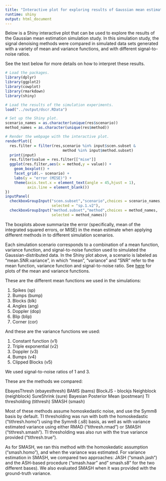 ```yaml
---
title: "Interactive plot for exploring results of Gaussian mean estimation experiments"
runtime: shiny
output: html_document
---
```


Below is a Shiny interactive plot that can be used to explore the
results of the Gaussian mean estimation simulation study. In this
simulation study, the signal denoising methods were compared in
simulated data sets generated with a variety of mean and variance
functions, and with different signal-to-noise ratios.

See the text below for more details on how to interpret these results.

```r
# Load the packages.
library(dplyr)
library(ggplot2)
library(cowplot)
library(rmarkdown)
library(shiny)

# Load the results of the simulation experiments.
load("../output/dscr.RData")

# Set up the Shiny plot.
scenario_names = as.character(unique(res$scenario))
method_names = as.character(unique(res$method))

# Render the webpage with the interactive plot.
renderPlot({
  res.filter = filter(res,scenario %in% input$scen.subset &
                          method %in% input$method.subset)
  print(input)
  res.filter$value = res.filter[["mise"]]
  ggplot(res.filter,aes(x = method,y = value)) +
    geom_boxplot() +
    facet_grid(.~ scenario) +
    labs(y = "error (MISE)") +
    theme(axis.text.x = element_text(angle = 45,hjust = 1),
	      axis.line = element_blank())
})
inputPanel(
  checkboxGroupInput("scen.subset","scenario",choices = scenario_names,
                     selected = "sp.1.v2"),
  checkboxGroupInput("method.subset","method",choices = method_names,
                     selected = method_names))
```

The boxplots above summarize the error (specifically, mean of the
integrated squared errors, or MISE) in the mean estimate when applying
different methods in to different simulation scenarios.

Each simulation scenario corresponds to a combination of a mean
function, variance function, and signal-to-noise function used to
simulated the Gaussian-distributed data. In the Shiny plot above, a
scenario is labeled as "mean.SNR.variance", in which "mean",
"variance" and "SNR" refer to the mean function, variance function and
signal-to-noise ratio. See [here](gaussian_signal.html) for plots of
the mean and variance functions.

These are the different mean functions we used in the simulations:

1. Spikes (sp)
2. Bumps (bump)
3. Blocks (blk)
4. Angles (ang)
5. Doppler (dop)
6. Blip (blip)
7. Corner (cor)

And these are the variance functions we used:

1. Constant function (v1)
2. Triple exponential (v2)
3. Doppler (v3)
4. Bumps (v4)
5. Clipped Blocks (v5)

We used signal-to-noise ratios of 1 and 3.

These are the methods we compared:

EbayesThresh (ebayesthresh)
BAMS (bams)
BlockJS - blockjs 
Neighblock (neighblock)
SureShrink (sure)
Bayesian Posterior Mean (postmean)
TI thresholding (tithresh)
SMASH (smash)

Most of  these methods assume homoskedastic noise, and use the
Symm8 basis by default. TI thresholding was run with both the
homoskedastic ("tithresh.homo") using the Symm8 (.s8) basis, as well as
with variance estimated variance using either RMAD ("tithresh.rmad") or SMASH
("tithresh.smash"). TI thresholding was also run with the true
variance provided ("tithresh.true").

As for SMASH, we ran this method with the homoskedatic assumption
("smash.homo"), and when the variance was estimated. For variance
estimation in SMASH, we compared two approaches: JASH ("smash.jash")
and the ASH-based procedure ("smash.haar" and" smash.s8" for the two
different bases). We also evaluated SMASH when it was provided with
the ground-truth variance.
